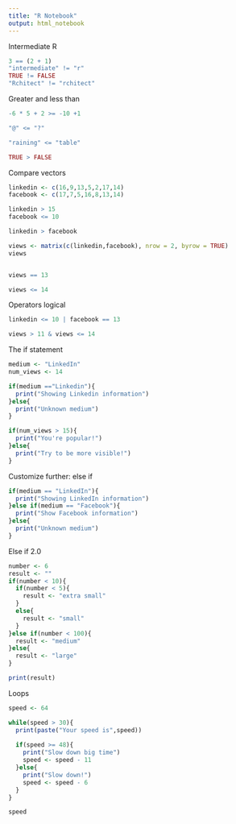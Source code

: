 ```yaml
---
title: "R Notebook"
output: html_notebook
---
```


Intermediate R
```r

3 == (2 + 1)
"intermediate" != "r"
TRUE != FALSE
"Rchitect" != "rchitect"

```
Greater and less than
```r
-6 * 5 + 2 >= -10 +1 

"@" <= "?"

"raining" <= "table"

TRUE > FALSE

```
Compare vectors
```r
linkedin <- c(16,9,13,5,2,17,14)
facebook <- c(17,7,5,16,8,13,14)

linkedin > 15
facebook <= 10

linkedin > facebook

views <- matrix(c(linkedin,facebook), nrow = 2, byrow = TRUE)
views


views == 13

views <= 14

```
Operators logical 
```r

linkedin <= 10 | facebook == 13

views > 11 & views <= 14

```
The if statement
```r

medium <- "LinkedIn"
num_views <- 14

if(medium =="Linkedin"){
  print("Showing Linkedin information")
}else{
  print("Unknown medium")
}

if(num_views > 15){
  print("You're popular!")
}else{
  print("Try to be more visible!")
}
```
Customize further: else if
```r
if(medium == "LinkedIn"){
  print("Showing LinkedIn information")
}else if(medium == "Facebook"){
  print("Show Facebook information")
}else{
  print("Unknown medium")
}
```
Else if 2.0
```r
number <- 6
result <- ""
if(number < 10){
  if(number < 5){
    result <- "extra small"
  }
  else{
    result <- "small"
  }
}else if(number < 100){
  result <- "medium"
}else{
  result <- "large"
}

print(result)
```
Loops
```r
speed <- 64

while(speed > 30){
  print(paste("Your speed is",speed))
  
  if(speed >= 48){
    print("Slow down big time")
    speed <- speed - 11
  }else{
    print("Slow down!")
    speed <- speed - 6
  }
}

speed
```




